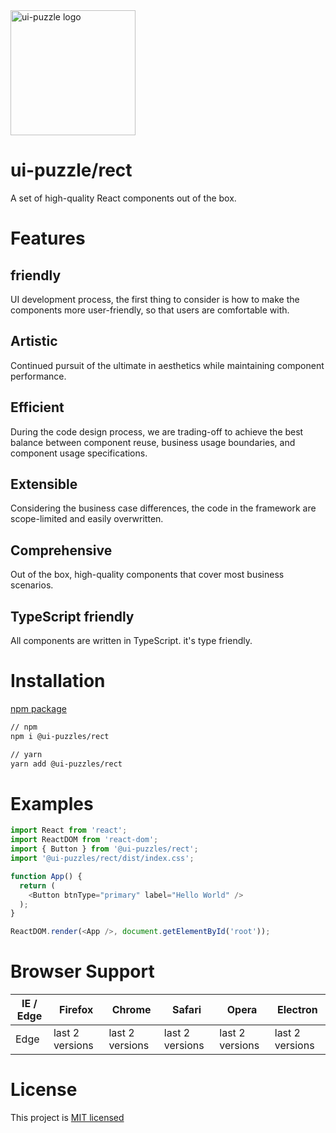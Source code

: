 
<Meta title="Welcome" />

<div style={{ textAlign: 'center' }}>
  <a href="https://ui-puzzles.github.io/rect/?path=/docs/welcome--page" target="_blank">
    <img alt="ui-puzzle logo" width="200" src="https://static-images-1305792369.cos.ap-shanghai.myqcloud.com/puzzle-logo.svg"/>
  </a>
</div>

<div style={{ textAlign: 'center', marginTop: 16 }}>
  <h1>ui-puzzle/rect</h1>
</div>

<div style={{ textAlign: 'center' }}>

A set of high-quality React components out of the box.

</div>

# Features

## friendly

UI development process, the first thing to consider is how to make the components more user-friendly, so that users are comfortable with.

## Artistic

Continued pursuit of the ultimate in aesthetics while maintaining component performance.

## Efficient

During the code design process, we are trading-off to achieve the best balance between component reuse, business usage boundaries, and component usage specifications.

## Extensible

Considering the business case differences, the code in the framework are scope-limited and easily overwritten.

## Comprehensive

Out of the box, high-quality components that cover most business scenarios.

## TypeScript friendly

All components are written in TypeScript. it's type friendly.


# Installation

[npm package](https://www.npmjs.com/package/@ui-puzzles/rect)

```sh
// npm
npm i @ui-puzzles/rect

// yarn
yarn add @ui-puzzles/rect
```

# Examples

```typescript
import React from 'react';
import ReactDOM from 'react-dom';
import { Button } from '@ui-puzzles/rect';
import '@ui-puzzles/rect/dist/index.css';

function App() {
  return (
    <Button btnType="primary" label="Hello World" />
  );
}

ReactDOM.render(<App />, document.getElementById('root'));
```


# Browser Support

| IE / Edge | Firefox | Chrome | Safari | Opera | Electron |
| --------- | --------- | --------- | --------- | --------- | --------- |
| Edge| last 2 versions| last 2 versions| last 2 versions| last 2 versions| last 2 versions

# License

This project is [MIT licensed](./LICENSE)